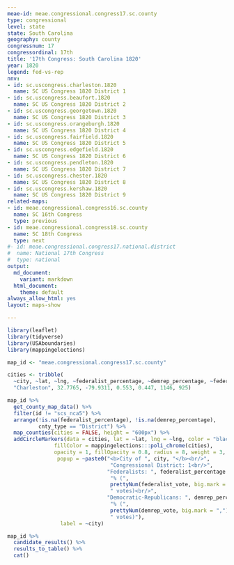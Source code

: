 ```yaml
---
meae-id: meae.congressional.congress17.sc.county
type: congressional
level: state
state: South Carolina
geography: county
congressnum: 17
congressordinal: 17th
title: '17th Congress: South Carolina 1820'
year: 1820
legend: fed-vs-rep
nnv:
- id: sc.uscongress.charleston.1820
  name: SC US Congress 1820 District 1
- id: sc.uscongress.beaufort.1820
  name: SC US Congress 1820 District 2
- id: sc.uscongress.georgetown.1820
  name: SC US Congress 1820 District 3
- id: sc.uscongress.orangeburgh.1820
  name: SC US Congress 1820 District 4
- id: sc.uscongress.fairfield.1820
  name: SC US Congress 1820 District 5
- id: sc.uscongress.edgefield.1820
  name: SC US Congress 1820 District 6
- id: sc.uscongress.pendleton.1820
  name: SC US Congress 1820 District 7
- id: sc.uscongress.chester.1820
  name: SC US Congress 1820 District 8
- id: sc.uscongress.kershaw.1820
  name: SC US Congress 1820 District 9
related-maps:
- id: meae.congressional.congress16.sc.county
  name: SC 16th Congress
  type: previous
- id: meae.congressional.congress18.sc.county
  name: SC 18th Congress
  type: next
#- id: meae.congressional.congress17.national.district
#  name: National 17th Congress
#  type: national
output:
  md_document:
    variant: markdown
  html_document:
    theme: default
always_allow_html: yes
layout: maps-show

---
```


```r
library(leaflet)
library(tidyverse)
library(USAboundaries)
library(mappingelections)

map_id <- "meae.congressional.congress17.sc.county"

cities <- tribble(
  ~city, ~lat, ~lng, ~federalist_percentage, ~demrep_percentage, ~federalist_vote, ~demrep_vote, 
  "Charleston", 32.7765, -79.9311, 0.553, 0.447, 1146, 925)
```

<div class="map">

```r
map_id %>%
  get_county_map_data() %>%
  filter(id != "scs_nca5") %>% 
  arrange(!is.na(federalist_percentage), !is.na(demrep_percentage), 
          cnty_type == "District") %>%
  map_counties(cities = FALSE, height = "600px") %>% 
  addCircleMarkers(data = cities, lat = ~lat, lng = ~lng, color = "black",
               fillColor = mappingelections:::poli_chrome(cities),
               opacity = 1, fillOpacity = 0.8, radius = 8, weight = 3,
                popup = ~paste0("<b>City of ", city, "</b><br/>",
                                 "Congressional District: 1<br/>",
                                "Federalists: ", federalist_percentage * 100,
                                 "% (", 
                                 prettyNum(federalist_vote, big.mark = ","),
                                 " votes)<br/>",
                                "Democratic-Republicans: ", demrep_percentage * 100,
                                 "% (", 
                                 prettyNum(demrep_vote, big.mark = ","),
                                 " votes)"),
                 label = ~city)
```

</div>

<div class="results-table">

```r
map_id %>%
  candidate_results() %>%
  results_to_table() %>%
  cat()
```

</div>
